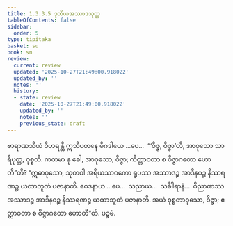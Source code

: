 ```yaml
---
title: 1.3.3.5 ဒုတိယအဿာဒသုတ္တ
tableOfContents: false
sidebar:
  order: 5
type: tipitaka
basket: su
book: sn
review:
  current: review
  updated: '2025-10-27T21:49:00.918022'
  updated_by: ''
  notes: ''
  history:
  - state: review
    date: '2025-10-27T21:49:00.918022'
    updated_by: ''
    notes: ''
    previous_state: draft
---
```



<ReviewStatus review={frontmatter.review} showDetails={true} />

<HypothesisAnnotation frontmatter={frontmatter} />

<DynamicBreadcrumb />

<Division number="130" book="sn" e="ch" v="18" p="299">

<Paragraph number="734" book="sn">
ဗာရာဏသိယံ ဝိဟရန္တိ ဣသိပတနေ မိဂဒါယေ …ပေ…  “‘ဝိဇ္ဇ, ဝိဇ္ဇာ’တိ, အာဝုသော သာရိပုတ္တ, ဝုစ္စတိ. ကတမာ နု ခေါ, အာဝုသော, ဝိဇ္ဇာ; ကိတ္တာဝတာ စ ဝိဇ္ဇာဂတော ဟောတီ”တိ?
</Paragraph>

<Paragraph number="735" book="sn">
“ဣဓာဝုသော, သုတဝါ အရိယသာဝကော ရူပဿ အဿာဒဉ္စ အာဒီနဝဉ္စ နိဿရဏဉ္စ ယထာဘူတံ ပဇာနာတိ. ဝေဒနာယ …ပေ…  သညာယ…  သင်္ခါရာနံ…  ဝိညာဏဿ အဿာဒဉ္စ အာဒီနဝဉ္စ နိဿရဏဉ္စ ယထာဘူတံ ပဇာနာတိ. အယံ ဝုစ္စတာဝုသော, ဝိဇ္ဇာ; ဧတ္တာဝတာ စ ဝိဇ္ဇာဂတော ဟောတီ”တိ.

</Paragraph>
</Division>

<Paragraph number="736" type="center" book="sn">
ပဉ္စမံ.
</Paragraph>